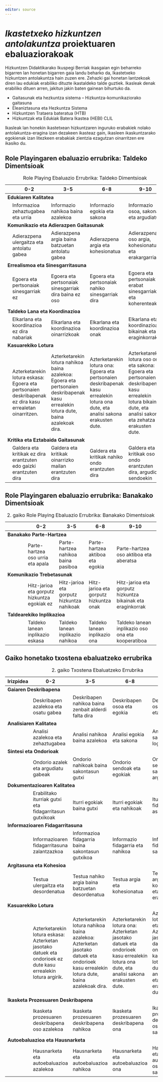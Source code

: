 ```yaml
---
editor: source
---
```


# *Ikastetxeko hizkuntzen antolakuntza* proiektuaren ebaluaziorakoak

Hizkuntzen Didaktikarako Ikuspegi Berriak ikasgaian egin beharreko bigarren lan honetan bigarren gaia landu beharko da, Ikastetxeko hizkuntzen antolakuntza hain zuzen ere. Zehazki gai honetan lantzekoak diren lau edukiak erabiliko dituzte ikastaldeko talde guztiek. Ikasleak denak erabiliko dituen arren, jakitun jakin baten gainean bihurtuko da.

+ Gaitasunak eta hezkuntza sistema – Hizkuntza-komunikaziorako gaitasuna
+ Eleaniztasuna eta Hezkuntza Sistema
+ Hizkuntzen Trataera bateratua (HTB)
+ Hizkuntzak eta Edukiak Batera Ikastea (HEBI) CLIL

Ikasleak lan honekin ikastetxean hizkuntzaren inguruko erabakiek nolako antolakuntza-eragina izan dezakeen ikasteaz gain, ikasleen ikaskuntzarako egokienak izan litezkeen erabakiak zientzia ezagutzan oinarritzen ere ikasiko du.

## Role Playingaren ebaluazio errubrika: Taldeko Dimentsioak

+-------------------------------------------+---------------------------------------------------------------------------------------------------------+---------------------------------------------------------------------------------------------------------------------------------------+-------------------------------------------------------------------------------------------------------------------------------------+--------------------------------------------------------------------------------------------------------------------------------------------------------------------+
|                                           | 0-2                                                                                                     | 3-5                                                                                                                                   | 6-8                                                                                                                                 | 9-10                                                                                                                                                               |
+===========================================+=========================================================================================================+=======================================================================================================================================+=====================================================================================================================================+====================================================================================================================================================================+
| **Edukiaren Kalitatea**                   
+-------------------------------------------+---------------------------------------------------------------------------------------------------------+---------------------------------------------------------------------------------------------------------------------------------------+-------------------------------------------------------------------------------------------------------------------------------------+--------------------------------------------------------------------------------------------------------------------------------------------------------------------+
|                                           | Informazioa zehaztugabea eta urria                                                                      | Informazio nahikoa baina azalekoa                                                                                                     | Informazio egokia eta sakona                                                                                                        | Informazio osoa, sakona eta argudiatua                                                                                                                             |
+-------------------------------------------+---------------------------------------------------------------------------------------------------------+---------------------------------------------------------------------------------------------------------------------------------------+-------------------------------------------------------------------------------------------------------------------------------------+--------------------------------------------------------------------------------------------------------------------------------------------------------------------+
| **Komunikazio eta Adierazpen Gaitasunak**                                                                                                         
+-------------------------------------------+---------------------------------------------------------------------------------------------------------+---------------------------------------------------------------------------------------------------------------------------------------+-------------------------------------------------------------------------------------------------------------------------------------+--------------------------------------------------------------------------------------------------------------------------------------------------------------------+
|                                           | Adierazpena ulergaitza eta antolatu gabea                                                               | Adierazpena argia baina batzuetan antolatu gabea                                                                                      | Adierazpena argia eta kohesionatua                                                                                                  | Adierazpena oso argia, kohesionatua eta erakargarria                                                                                                               |
+-------------------------------------------+---------------------------------------------------------------------------------------------------------+---------------------------------------------------------------------------------------------------------------------------------------+-------------------------------------------------------------------------------------------------------------------------------------+--------------------------------------------------------------------------------------------------------------------------------------------------------------------+
| **Errealismoa eta Sinesgarritasuna**      
+-------------------------------------------+---------------------------------------------------------------------------------------------------------+---------------------------------------------------------------------------------------------------------------------------------------+-------------------------------------------------------------------------------------------------------------------------------------+--------------------------------------------------------------------------------------------------------------------------------------------------------------------+
|                                           | Egoera eta pertsonaiak sinesgarriak ez                                                                  | Egoera eta pertsonaiak sinesgarriak dira baina ez oso                                                                                 | Egoera eta pertsonaiak nahiko sinesgarriak dira                                                                                     | Egoera eta pertsonaiak erabat sinesgarriak eta koherenteak                                                                                                         |
+-------------------------------------------+---------------------------------------------------------------------------------------------------------+---------------------------------------------------------------------------------------------------------------------------------------+-------------------------------------------------------------------------------------------------------------------------------------+--------------------------------------------------------------------------------------------------------------------------------------------------------------------+
| **Taldeko Lana eta Koordinazioa**         
+-------------------------------------------+---------------------------------------------------------------------------------------------------------+---------------------------------------------------------------------------------------------------------------------------------------+-------------------------------------------------------------------------------------------------------------------------------------+--------------------------------------------------------------------------------------------------------------------------------------------------------------------+
|                                           | Elkarlana eta koordinazioa ez dira nabariak                                                             | Elkarlana eta koordinazioa oinarrizkoak                                                                                               | Elkarlana eta koordinazioa onak                                                                                                     | Elkarlana eta koordinazioa bikainak eta eraginkorrak                                                                                                               |
+-------------------------------------------+---------------------------------------------------------------------------------------------------------+---------------------------------------------------------------------------------------------------------------------------------------+-------------------------------------------------------------------------------------------------------------------------------------+--------------------------------------------------------------------------------------------------------------------------------------------------------------------+
| **Kasuarekiko Lotura**                    
+-------------------------------------------+---------------------------------------------------------------------------------------------------------+---------------------------------------------------------------------------------------------------------------------------------------+-------------------------------------------------------------------------------------------------------------------------------------+--------------------------------------------------------------------------------------------------------------------------------------------------------------------+
|                                           | Azterketarekin lotura eskasa: Egoera eta pertsonaien deskribapenak ez dira kasu errealetan oinarritzen. | Azterketarekin lotura nahikoa baina azalekoa: Egoera eta pertsonaien deskribapenak kasu errealekin lotura dute, baina azalekoak dira. | Azterketarekin lotura ona: Egoera eta pertsonaien deskribapenak kasu errealekin lotura ona dute, eta analisi sakona erakusten dute. | Azterketarekin lotura oso ona eta sakona: Egoera eta pertsonaien deskribapenak kasu errealekin lotura bikaina dute, eta analisi sakona eta zehatza erakusten dute. |
+-------------------------------------------+---------------------------------------------------------------------------------------------------------+---------------------------------------------------------------------------------------------------------------------------------------+-------------------------------------------------------------------------------------------------------------------------------------+--------------------------------------------------------------------------------------------------------------------------------------------------------------------+
| **Kritika eta Eztabaida Gaitasunak**      
+-------------------------------------------+---------------------------------------------------------------------------------------------------------+---------------------------------------------------------------------------------------------------------------------------------------+-------------------------------------------------------------------------------------------------------------------------------------+--------------------------------------------------------------------------------------------------------------------------------------------------------------------+
|                                           | Galdera eta kritikak ez dira erantzuten edo gaizki erantzuten dira                                      | Galdera eta kritikak oinarrizko mailan erantzuten dira                                                                                | Galdera eta kritikak nahiko ondo erantzuten dira                                                                                    | Galdera eta kritikak oso ondo erantzuten dira, argudio sendoekin                                                                                                   |
+-------------------------------------------+---------------------------------------------------------------------------------------------------------+---------------------------------------------------------------------------------------------------------------------------------------+-------------------------------------------------------------------------------------------------------------------------------------+--------------------------------------------------------------------------------------------------------------------------------------------------------------------+

: Role Playing Ebaluazio Errubrika: Taldeko Dimentsioak

## Role Playingaren ebaluazio errubrika: Banakako Dimentsioak

+------------------------------+----------------------------------------------+--------------------------------------------+----------------------------------------+-------------------------------------------------------------+
|                              | 0-2                                          | 3-5                                        | 6-8                                    | 9-10                                                        |
+==============================+==============================================+============================================+========================================+=============================================================+
| **Banakako Parte-Hartzea**                      
+------------------------------+----------------------------------------------+--------------------------------------------+----------------------------------------+-------------------------------------------------------------+
|                              | Parte-hartzea oso urria eta apala            | Parte-hartzea nahikoa baina pasiboa        | Parte-hartzea aktiboa eta egokia       | Parte-hartzea oso aktiboa eta aberatsa                      |
+------------------------------+----------------------------------------------+--------------------------------------------+----------------------------------------+-------------------------------------------------------------+
| **Komunikazio Trebetasunak**                       
+------------------------------+----------------------------------------------+--------------------------------------------+----------------------------------------+-------------------------------------------------------------+
|                              | Hitz-jarioa eta gorputz hizkuntza egokiak ez | Hitz-jarioa eta gorputz hizkuntza nahikoak | Hitz-jarioa eta gorputz hizkuntza onak | Hitz-jarioa eta gorputz hizkuntza bikainak eta eraginkorrak |
+------------------------------+----------------------------------------------+--------------------------------------------+----------------------------------------+-------------------------------------------------------------+
| **Taldearekiko Inplikazioa**                         
+------------------------------+----------------------------------------------+--------------------------------------------+----------------------------------------+-------------------------------------------------------------+
|                              | Taldeko lanean inplikazio eskasa             | Taldeko lanean inplikazio nahikoa          | Taldeko lanean inplikazio ona          | Taldeko lanean inplikazio oso ona eta kooperatiboa          |
+------------------------------+----------------------------------------------+--------------------------------------------+----------------------------------------+-------------------------------------------------------------+

: 2. gaiko Role Playing Ebaluazio Errubrika: Banakako Dimentsioak

## Gaiko honetako txostena ebaluatzeko errubrika

+---------------------------------------+----------------------------------------------------------------------------------------------------------------+-------------------------------------------------------------------------------------------------------------------------------------------+-----------------------------------------------------------------------------------------------------------------------------------------+------------------------------------------------------------------------------------------------------------------------------------------------------------------------+
| Irizpidea                             | 0-2                                                                                                            | 3-5                                                                                                                                       | 6-8                                                                                                                                     | 9-10                                                                                                                                                                   |
+=======================================+================================================================================================================+===========================================================================================================================================+=========================================================================================================================================+========================================================================================================================================================================+
| **Gaiaren Deskribapena**              
+---------------------------------------+----------------------------------------------------------------------------------------------------------------+-------------------------------------------------------------------------------------------------------------------------------------------+-----------------------------------------------------------------------------------------------------------------------------------------+------------------------------------------------------------------------------------------------------------------------------------------------------------------------+
|                                       | Deskribapen azalekoa eta osatu gabea                                                                           | Deskribapen nahikoa baina zenbait alderdi falta dira                                                                                      | Deskribapen osoa eta egokia                                                                                                             | Deskribapen osoa, zehatza eta sakona                                                                                                                                   |
+---------------------------------------+----------------------------------------------------------------------------------------------------------------+-------------------------------------------------------------------------------------------------------------------------------------------+-----------------------------------------------------------------------------------------------------------------------------------------+------------------------------------------------------------------------------------------------------------------------------------------------------------------------+
| **Analisiaren Kalitatea**             
+---------------------------------------+----------------------------------------------------------------------------------------------------------------+-------------------------------------------------------------------------------------------------------------------------------------------+-----------------------------------------------------------------------------------------------------------------------------------------+------------------------------------------------------------------------------------------------------------------------------------------------------------------------+
|                                       | Analisi azalekoa eta zehaztugabea                                                                              | Analisi nahikoa baina azalekoa                                                                                                            | Analisi egokia eta sakona                                                                                                               | Analisi osoa, sakona eta logikoa                                                                                                                                       |
+---------------------------------------+----------------------------------------------------------------------------------------------------------------+-------------------------------------------------------------------------------------------------------------------------------------------+-----------------------------------------------------------------------------------------------------------------------------------------+------------------------------------------------------------------------------------------------------------------------------------------------------------------------+
| **Sintesi eta Ondorioak**             
+---------------------------------------+----------------------------------------------------------------------------------------------------------------+-------------------------------------------------------------------------------------------------------------------------------------------+-----------------------------------------------------------------------------------------------------------------------------------------+------------------------------------------------------------------------------------------------------------------------------------------------------------------------+
|                                       | Ondorio azalek eta argudiatu gabeak                                                                            | Ondorio nahikoak baina sakontasun gutxi                                                                                                   | Ondorio sendoak eta egokiak                                                                                                             | Ondorio oso sendoak, sakonak eta argudiatuak                                                                                                                           |
+---------------------------------------+----------------------------------------------------------------------------------------------------------------+-------------------------------------------------------------------------------------------------------------------------------------------+-----------------------------------------------------------------------------------------------------------------------------------------+------------------------------------------------------------------------------------------------------------------------------------------------------------------------+
| **Dokumentazioaren Kalitatea**        
+---------------------------------------+----------------------------------------------------------------------------------------------------------------+-------------------------------------------------------------------------------------------------------------------------------------------+-----------------------------------------------------------------------------------------------------------------------------------------+------------------------------------------------------------------------------------------------------------------------------------------------------------------------+
|                                       | Erabilitako iturriak gutxi eta fidagarritasun gutxikoak                                                        | Iturri egokiak baina gutxi                                                                                                                | Iturri egokiak eta nahikoak                                                                                                             | Iturri egoki, fidagarri eta askotarikoak                                                                                                                               |
+---------------------------------------+----------------------------------------------------------------------------------------------------------------+-------------------------------------------------------------------------------------------------------------------------------------------+-----------------------------------------------------------------------------------------------------------------------------------------+------------------------------------------------------------------------------------------------------------------------------------------------------------------------+
| **Informazioaren Fidagarritasuna**    
+---------------------------------------+----------------------------------------------------------------------------------------------------------------+-------------------------------------------------------------------------------------------------------------------------------------------+-----------------------------------------------------------------------------------------------------------------------------------------+------------------------------------------------------------------------------------------------------------------------------------------------------------------------+
|                                       | Informazioaren fidagarritasuna zalantzazkoa                                                                    | Informazioa fidagarria baina sakontasun gutxikoa                                                                                          | Informazio fidagarria eta nahikoa                                                                                                       | Informazio oso fidagarria eta sakona                                                                                                                                   |
+---------------------------------------+----------------------------------------------------------------------------------------------------------------+-------------------------------------------------------------------------------------------------------------------------------------------+-----------------------------------------------------------------------------------------------------------------------------------------+------------------------------------------------------------------------------------------------------------------------------------------------------------------------+
| **Argitasuna eta Kohesioa**           
+---------------------------------------+----------------------------------------------------------------------------------------------------------------+-------------------------------------------------------------------------------------------------------------------------------------------+-----------------------------------------------------------------------------------------------------------------------------------------+------------------------------------------------------------------------------------------------------------------------------------------------------------------------+
|                                       | Testua ulergaitza eta desordenatua                                                                             | Testua nahiko argia baina batzuetan desordenatua                                                                                          | Testua argia eta kohesionatua                                                                                                           | Testua oso argia, kohesionatua eta erakargarria                                                                                                                        |
+---------------------------------------+----------------------------------------------------------------------------------------------------------------+-------------------------------------------------------------------------------------------------------------------------------------------+-----------------------------------------------------------------------------------------------------------------------------------------+------------------------------------------------------------------------------------------------------------------------------------------------------------------------+
| **Kasuarekiko Lotura**                
+---------------------------------------+----------------------------------------------------------------------------------------------------------------+-------------------------------------------------------------------------------------------------------------------------------------------+-----------------------------------------------------------------------------------------------------------------------------------------+------------------------------------------------------------------------------------------------------------------------------------------------------------------------+
|                                       | Azterketarekin lotura eskasa: Azterketan jasotako datuek eta ondorioek ez dute kasu errealekin lotura argirik. | Azterketarekin lotura nahikoa baina azalekoa: Azterketan jasotako datuek eta ondorioek kasu errealekin lotura dute, baina azalekoak dira. | Azterketarekin lotura ona: Azterketan jasotako datuek eta ondorioek kasu errealekin lotura ona dute, eta analisi sakona erakusten dute. | Azterketarekin lotura oso ona eta sakona: Azterketan jasotako datuek eta ondorioek kasu errealekin lotura bikaina dute, eta analisi sakona eta zehatza erakusten dute. |
+---------------------------------------+----------------------------------------------------------------------------------------------------------------+-------------------------------------------------------------------------------------------------------------------------------------------+-----------------------------------------------------------------------------------------------------------------------------------------+------------------------------------------------------------------------------------------------------------------------------------------------------------------------+
| **Ikasketa Prozesuaren Deskribapena** 
+---------------------------------------+----------------------------------------------------------------------------------------------------------------+-------------------------------------------------------------------------------------------------------------------------------------------+-----------------------------------------------------------------------------------------------------------------------------------------+------------------------------------------------------------------------------------------------------------------------------------------------------------------------+
|                                       | Ikasketa prozesuaren deskribapena oso azalekoa                                                                 | Ikasketa prozesuaren deskribapena nahikoa                                                                                                 | Ikasketa prozesuaren deskribapena ona                                                                                                   | Ikasketa prozesuaren deskribapena oso ona eta sakona                                                                                                                   |
+---------------------------------------+----------------------------------------------------------------------------------------------------------------+-------------------------------------------------------------------------------------------------------------------------------------------+-----------------------------------------------------------------------------------------------------------------------------------------+------------------------------------------------------------------------------------------------------------------------------------------------------------------------+
| **Autoebaluazioa eta Hausnarketa**    
+---------------------------------------+----------------------------------------------------------------------------------------------------------------+-------------------------------------------------------------------------------------------------------------------------------------------+-----------------------------------------------------------------------------------------------------------------------------------------+------------------------------------------------------------------------------------------------------------------------------------------------------------------------+
|                                       | Hausnarketa eta autoebaluazioa azalekoa                                                                        | Hausnarketa eta autoebaluazioa nahikoa                                                                                                    | Hausnarketa eta autoebaluazioa ona                                                                                                      | Hausnarketa eta autoebaluazioa oso ona eta sakona                                                                                                                      |
+---------------------------------------+----------------------------------------------------------------------------------------------------------------+-------------------------------------------------------------------------------------------------------------------------------------------+-----------------------------------------------------------------------------------------------------------------------------------------+------------------------------------------------------------------------------------------------------------------------------------------------------------------------+

: 2. gaiko Txostena Ebaluatzeko Errubrika